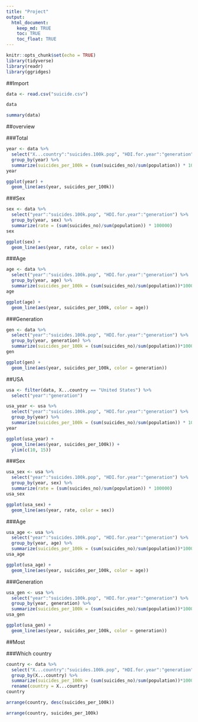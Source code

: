 ```yaml
---
title: "Project"
output: 
  html_document:
    keep_md: TRUE
    toc: TRUE
    toc_float: TRUE
---
```


```r
knitr::opts_chunk$set(echo = TRUE)
library(tidyverse)
library(readr)
library(ggridges)
```

##Import

```r
data <- read.csv("suicide.csv")
```

```r
data
```

```r
summary(data)
```

##overview

###Total

```r
year <- data %>%
  select("X...country":"suicides.100k.pop", "HDI.for.year":"generation") %>%
  group_by(year) %>%
  summarize(suicides_per_100k = (sum(suicides_no)/sum(population)) * 100000)
year
```

```r
ggplot(year) +
  geom_line(aes(year, suicides_per_100k))
```

###Sex

```r
sex <- data %>%
  select("year":"suicides.100k.pop", "HDI.for.year":"generation") %>%
  group_by(year, sex) %>%
  summarize(rate = (sum(suicides_no)/sum(population)) * 100000)
sex
```

```r
ggplot(sex) +
  geom_line(aes(year, rate, color = sex))
```

###Age

```r
age <- data %>%
  select("year":"suicides.100k.pop", "HDI.for.year":"generation") %>%
  group_by(year, age) %>%
  summarize(suicides_per_100k = (sum(suicides_no)/sum(population))*100000)
age
```

```r
ggplot(age) +
  geom_line(aes(year, suicides_per_100k, color = age))
```

###Generation

```r
gen <- data %>%
  select("year":"suicides.100k.pop", "HDI.for.year":"generation") %>%
  group_by(year, generation) %>%
  summarize(suicides_per_100k = (sum(suicides_no)/sum(population))*100000)
gen
```

```r
ggplot(gen) +
  geom_line(aes(year, suicides_per_100k, color = generation))
```

##USA

```r
usa <- filter(data, X...country == "United States") %>%
  select("year":"generation")
```

```r
usa_year <- usa %>%
  select("year":"suicides.100k.pop", "HDI.for.year":"generation") %>%
  group_by(year) %>%
  summarize(suicides_per_100k = (sum(suicides_no)/sum(population)) * 100000)
year
```

```r
ggplot(usa_year) +
  geom_line(aes(year, suicides_per_100k)) +
  ylim(c(10, 15))
```

###Sex

```r
usa_sex <- usa %>%
  select("year":"suicides.100k.pop", "HDI.for.year":"generation") %>%
  group_by(year, sex) %>%
  summarize(rate = (sum(suicides_no)/sum(population)) * 100000)
usa_sex
```

```r
ggplot(usa_sex) +
  geom_line(aes(year, rate, color = sex))
```

###Age

```r
usa_age <- usa %>%
  select("year":"suicides.100k.pop", "HDI.for.year":"generation") %>%
  group_by(year, age) %>%
  summarize(suicides_per_100k = (sum(suicides_no)/sum(population))*100000)
usa_age
```

```r
ggplot(usa_age) +
  geom_line(aes(year, suicides_per_100k, color = age))
```

###Generation

```r
usa_gen <- usa %>%
  select("year":"suicides.100k.pop", "HDI.for.year":"generation") %>%
  group_by(year, generation) %>%
  summarize(suicides_per_100k = (sum(suicides_no)/sum(population))*100000)
usa_gen
```

```r
ggplot(usa_gen) +
  geom_line(aes(year, suicides_per_100k, color = generation))
```

##Most

###Which country

```r
country <- data %>%
  select("X...country":"suicides.100k.pop", "HDI.for.year":"generation") %>%
  group_by(X...country) %>%
  summarize(suicides_per_100k = (sum(suicides_no)/sum(population))*100000) %>%
  rename(country = X...country)
country
```

```r
arrange(country, desc(suicides_per_100k))
```

```r
arrange(country, suicides_per_100k)
```
